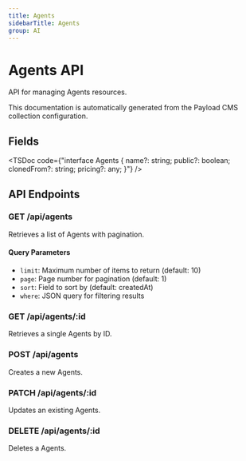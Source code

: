 ```yaml
---
title: Agents
sidebarTitle: Agents
group: AI
---
```



# Agents API

API for managing Agents resources.

<Callout type="info">
  This documentation is automatically generated from the Payload CMS collection configuration.
</Callout>


## Fields

<TSDoc code={"interface Agents {
  name?: string;
  public?: boolean;
  clonedFrom?: string;
  pricing?: any;
}"} />




## API Endpoints

### GET /api/agents
Retrieves a list of Agents with pagination.

#### Query Parameters
- `limit`: Maximum number of items to return (default: 10)
- `page`: Page number for pagination (default: 1)
- `sort`: Field to sort by (default: createdAt)
- `where`: JSON query for filtering results

### GET /api/agents/:id
Retrieves a single Agents by ID.

### POST /api/agents
Creates a new Agents.

### PATCH /api/agents/:id
Updates an existing Agents.

### DELETE /api/agents/:id
Deletes a Agents.

